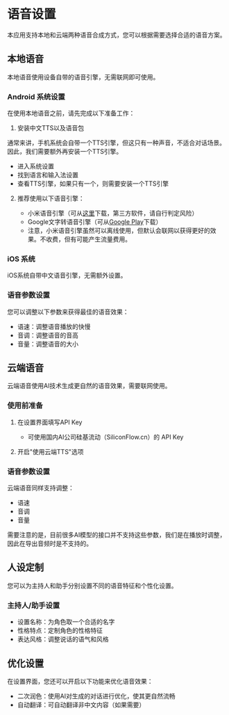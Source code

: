 # 语音设置

本应用支持本地和云端两种语音合成方式，您可以根据需要选择合适的语音方案。

## 本地语音

本地语音使用设备自带的语音引擎，无需联网即可使用。

### Android 系统设置
在使用本地语音之前，请先完成以下准备工作：

1. 安装中文TTS以及语音包

通常来讲，手机系统会自带一个TTS引擎，但这只有一种声音，不适合对话场景。因此，我们需要额外再安装一个TTS引擎。

   - 进入系统设置
   - 找到语言和输入法设置
   - 查看TTS引擎，如果只有一个，则需要安装一个TTS引擎

2. 推荐使用以下语音引擎：
   - 小米语音引擎（可从[这里](https://www.52pojie.cn/thread-1683594-1-1.html)下载，第三方软件，请自行判定风险）
   - Google文字转语音引擎（可从[Google Play](https://play.google.com/store/apps/details?id=com.google.android.voiceservices)下载）

   * 注意，小米语音引擎虽然可以离线使用，但默认会联网以获得更好的效果。不收费，但有可能产生流量费用。

### iOS 系统
iOS系统自带中文语音引擎，无需额外设置。

### 语音参数设置
您可以调整以下参数来获得最佳的语音效果：

- 语速：调整语音播放的快慢
- 音调：调整语音的音高
- 音量：调整语音的大小

## 云端语音

云端语音使用AI技术生成更自然的语音效果，需要联网使用。

### 使用前准备
1. 在设置界面填写API Key
   - 可使用国内AI公司硅基流动（SiliconFlow.cn）的 API Key

2. 开启"使用云端TTS"选项

### 语音参数设置
云端语音同样支持调整：
- 语速
- 音调
- 音量

需要注意的是，目前很多AI模型的接口并不支持这些参数，我们是在播放时调整，因此在导出音频时是不支持的。

## 人设定制

您可以为主持人和助手分别设置不同的语音特征和个性化设置。

### 主持人/助手设置
- 设置名称：为角色取一个合适的名字
- 性格特点：定制角色的性格特征
- 表达风格：调整说话的语气和风格

## 优化设置

在设置界面，您还可以开启以下功能来优化语音效果：

- 二次润色：使用AI对生成的对话进行优化，使其更自然流畅
- 自动翻译：可自动翻译非中文内容（如果需要） 